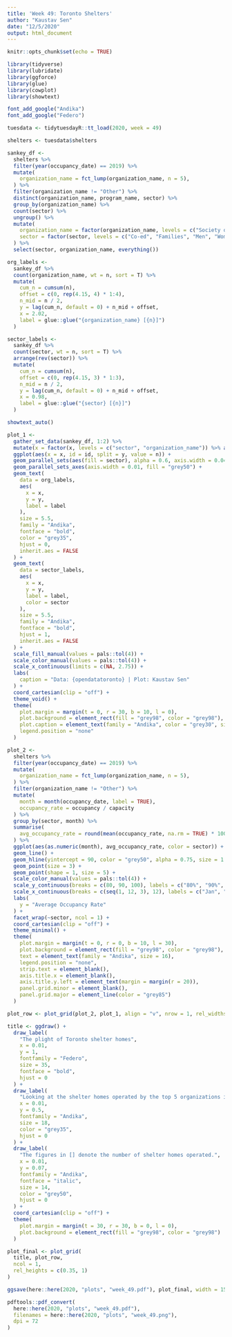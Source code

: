 ```yaml
---
title: 'Week 49: Toronto Shelters'
author: "Kaustav Sen"
date: "12/5/2020"
output: html_document
---
```


```r
knitr::opts_chunk$set(echo = TRUE)
```

```r
library(tidyverse)
library(lubridate)
library(ggforce)
library(glue)
library(cowplot)
library(showtext)
```

```r
font_add_google("Andika")
font_add_google("Federo")
```

```r
tuesdata <- tidytuesdayR::tt_load(2020, week = 49)

shelters <- tuesdata$shelters
```

```r
sankey_df <- 
  shelters %>% 
  filter(year(occupancy_date) == 2019) %>% 
  mutate(
    organization_name = fct_lump(organization_name, n = 5),
  ) %>% 
  filter(organization_name != "Other") %>% 
  distinct(organization_name, program_name, sector) %>% 
  group_by(organization_name) %>% 
  count(sector) %>% 
  ungroup() %>% 
  mutate(
    organization_name = factor(organization_name, levels = c("Society of St.Vincent De Paul", "Fred Victor Centre", "Homes First Society", "The Salvation Army of Canada", "City of Toronto")),
    sector = factor(sector, levels = c("Co-ed", "Families", "Men", "Women"))
  ) %>% 
  select(sector, organization_name, everything())

org_labels <- 
  sankey_df %>% 
  count(organization_name, wt = n, sort = T) %>% 
  mutate(
    cum_n = cumsum(n),
    offset = c(0, rep(4.15, 4) * 1:4),
    n_mid = n / 2,
    y = lag(cum_n, default = 0) + n_mid + offset,
    x = 2.02,
    label = glue::glue("{organization_name} [{n}]")
  )

sector_labels <- 
  sankey_df %>% 
  count(sector, wt = n, sort = T) %>% 
  arrange(rev(sector)) %>% 
  mutate(
    cum_n = cumsum(n),
    offset = c(0, rep(4.15, 3) * 1:3),
    n_mid = n / 2,
    y = lag(cum_n, default = 0) + n_mid + offset,
    x = 0.98,
    label = glue::glue("{sector} [{n}]")
  ) 
```

```r
showtext_auto()

plot_1 <- 
  gather_set_data(sankey_df, 1:2) %>% 
  mutate(x = factor(x, levels = c("sector", "organization_name")) %>% as.numeric()) %>% 
  ggplot(aes(x = x, id = id, split = y, value = n)) +
  geom_parallel_sets(aes(fill = sector), alpha = 0.6, axis.width = 0.04) +
  geom_parallel_sets_axes(axis.width = 0.01, fill = "grey50") +
  geom_text(
    data = org_labels,
    aes(
      x = x,
      y = y,
      label = label
    ),
    size = 5.5,
    family = "Andika",
    fontface = "bold",
    color = "grey35",
    hjust = 0,
    inherit.aes = FALSE
  ) +
  geom_text(
    data = sector_labels,
    aes(
      x = x,
      y = y,
      label = label,
      color = sector
    ),
    size = 5.5,
    family = "Andika",
    fontface = "bold",
    hjust = 1,
    inherit.aes = FALSE
  ) +
  scale_fill_manual(values = pals::tol(4)) +
  scale_color_manual(values = pals::tol(4)) +
  scale_x_continuous(limits = c(NA, 2.75)) +
  labs(
    caption = "Data: {opendatatoronto} | Plot: Kaustav Sen"
  ) +
  coord_cartesian(clip = "off") +
  theme_void() +
  theme(
    plot.margin = margin(t = 0, r = 30, b = 10, l = 0),
    plot.background = element_rect(fill = "grey98", color = "grey98"),
    plot.caption = element_text(family = "Andika", color = "grey30", size = 12),
    legend.position = "none"
  ) 
```

```r
plot_2 <- 
  shelters %>% 
  filter(year(occupancy_date) == 2019) %>% 
  mutate(
    organization_name = fct_lump(organization_name, n = 5),
  ) %>% 
  filter(organization_name != "Other") %>% 
  mutate(
    month = month(occupancy_date, label = TRUE),
    occupancy_rate = occupancy / capacity
  ) %>% 
  group_by(sector, month) %>% 
  summarise(
    avg_occupancy_rate = round(mean(occupancy_rate, na.rm = TRUE) * 100, 0)
  ) %>% 
  ggplot(aes(as.numeric(month), avg_occupancy_rate, color = sector)) +
  geom_line() +
  geom_hline(yintercept = 90, color = "grey50", alpha = 0.75, size = 1.05) +
  geom_point(size = 3) +
  geom_point(shape = 1, size = 5) +
  scale_color_manual(values = pals::tol(4)) +
  scale_y_continuous(breaks = c(80, 90, 100), labels = c("80%", "90%", "100%"), limits = c(80, 108)) +
  scale_x_continuous(breaks = c(seq(1, 12, 3), 12), labels = c("Jan", "Apr", "Jul", "Oct", "Dec")) +
  labs(
    y = "Average Occupancy Rate"
  ) +
  facet_wrap(~sector, ncol = 1) +
  coord_cartesian(clip = "off") +
  theme_minimal() +
  theme(
    plot.margin = margin(t = 0, r = 0, b = 10, l = 30),
    plot.background = element_rect(fill = "grey98", color = "grey98"),
    text = element_text(family = "Andika", size = 16),
    legend.position = "none",
    strip.text = element_blank(),
    axis.title.x = element_blank(),
    axis.title.y.left = element_text(margin = margin(r = 20)),
    panel.grid.minor = element_blank(),
    panel.grid.major = element_line(color = "grey85")
  )
```

```r
plot_row <- plot_grid(plot_2, plot_1, align = "v", nrow = 1, rel_widths = c(1.5, 2.5)) 

title <- ggdraw() +
  draw_label(
    "The plight of Toronto shelter homes",
    x = 0.01,
    y = 1,
    fontfamily = "Federo",
    size = 35,
    fontface = "bold",
    hjust = 0
  ) +
  draw_label(
    "Looking at the shelter homes operated by the top 5 organizations in Toronto we observe that occupancy rate has almost\nalways been more than 90% throughout 2019.\n\nThis highlights an urgent need for providing housing at reasonable rates for the masses.",
    x = 0.01,
    y = 0.5,
    fontfamily = "Andika",
    size = 18,
    color = "grey35",
    hjust = 0
  ) +
  draw_label(
    "The figures in [] denote the number of shelter homes operated.",
    x = 0.01,
    y = 0.07,
    fontfamily = "Andika",
    fontface = "italic",
    size = 14,
    color = "grey50",
    hjust = 0
  ) +
  coord_cartesian(clip = "off") +
  theme(
    plot.margin = margin(t = 30, r = 30, b = 0, l = 0),
    plot.background = element_rect(fill = "grey98", color = "grey98")
  )

plot_final <- plot_grid(
  title, plot_row,
  ncol = 1,
  rel_heights = c(0.35, 1)
) 

ggsave(here::here(2020, "plots", "week_49.pdf"), plot_final, width = 15, height = 10, device = cairo_pdf)

pdftools::pdf_convert(
  here::here(2020, "plots", "week_49.pdf"),
  filenames = here::here(2020, "plots", "week_49.png"),
  dpi = 72
)
```